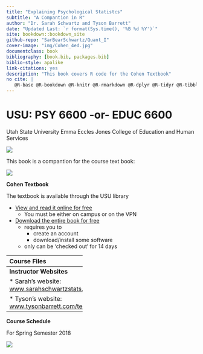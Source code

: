 ```yaml
--- 
title: "Explaining Psychological Statistcs"
subtitle: "A Compantion in R"
author: "Dr. Sarah Schwartz and Tyson Barrett"
date: "Updated Last: `r format(Sys.time(), '%B %d %Y')`"
site: bookdown::bookdown_site
github-repo: "SarBearSchwartz/Quant_I"
cover-image: "img/Cohen_4ed.jpg"
documentclass: book
bibliography: [book.bib, packages.bib]
biblio-style: apalike
link-citations: yes
description: "This book covers R code for the Cohen Textbook"
no cite: |
   @R-base @R-bookdown @R-knitr @R-rmarkdown @R-dplyr @R-tidyr @R-tibble @R-ggplot2 @R-readxl @R-haven @R-psych @R-furniture
---
```



# USU: PSY 6600 -or- EDUC 6600 {-}

Utah State University
Emma Eccles Jones College of Education and Human Services

![](img/headers/RDA1_logo.png)



This book is a compantion for the course text book:

![](img/Cohen_4ed.jpg)

**Cohen Textbook**

The textbook is available through the USU library

* [View and read it online for free](http://site.ebrary.com/lib/usulibraries/reader.action?docID=10809658)  
    + You must be either on campus or on the VPN

* [Download the entire book for free](https://ebookcentral-proquest-com.dist.lib.usu.edu/lib/USU/detail.action?docID=1563061)
    + requires you to 
        - create an account
        - download/install some software
    + only can be 'checked out' for 14 days

----------------------------
**Course Files**

All files may be downloaded from the [BOX folder](https://usu.app.box.com/s/nsnga773p9o823shxr243z39brmlc35y)

* Icons and image files *(png or jpg)*
* Datasets *(excel or SPSS format)*
* Assignments *(pdf and Rmd)*

----------------------------
**Instructor Websites**

* Sarah's website: [www.sarahschwartzstats.com](http://www.sarahschwartzstats.com/)

* Tyson's website: [www.tysonbarrett.com/teaching/](http://tysonbarrett.com/teaching/)


----------------------------
**Course Schedule**

For Spring Semester 2018

![](img/Sched_1-16-18.PNG)


